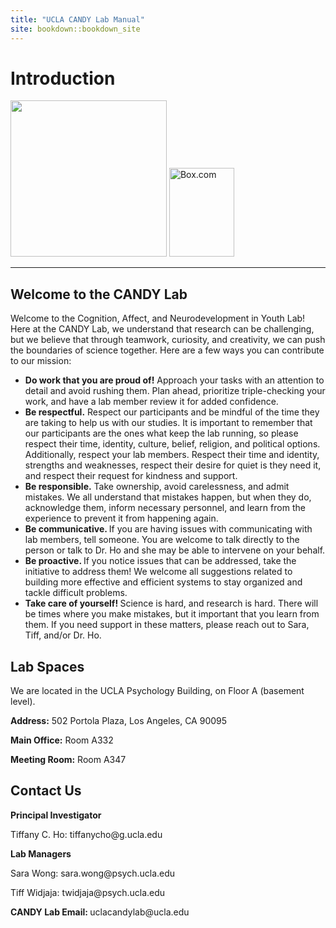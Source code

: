 ```yaml
--- 
title: "UCLA CANDY Lab Manual"
site: bookdown::bookdown_site
---
```


# Introduction
![ ](/Users/tiffany/Downloads/CANDYlogo.png){width=250px}
<img src="https://ucla.box.com/s/iczhfuk9exabey6k2vvm2jdyg3d9nhm0" alt="Box.com" style="width:104px;height:142px;">
<hr>

## Welcome to the CANDY Lab

Welcome to the Cognition, Affect, and Neurodevelopment in Youth Lab! Here at the CANDY Lab, we understand that research can be challenging, but we believe that through teamwork, curiosity, and creativity, we can push the boundaries of science together. Here are a few ways you can contribute to our mission: 

- <b> Do work that you are proud of!</b> Approach your tasks with an attention to detail and avoid rushing them. Plan ahead, prioritize triple-checking your work, and have a lab member review it for added confidence.  
- <b> Be respectful.</b> Respect our participants and be mindful of the time they are taking to help us with our studies. It is important to remember that our participants are the ones what keep the lab running, so please respect their time, identity, culture, belief, religion, and political options. Additionally, respect your lab members. Respect their time and identity, strengths and weaknesses, respect their desire for quiet is they need it, and respect their request for kindness and support.
- <b> Be responsible.</b> Take ownership, avoid carelessness, and admit mistakes. We all understand that mistakes happen, but when they do, acknowledge them, inform necessary personnel, and learn from the experience to prevent it from happening again.
- <b> Be communicative. </b> If you are having issues with communicating with lab members, tell someone. You are welcome to talk directly to the person or talk to Dr. Ho and she may be able to intervene on your behalf.  
- <b> Be proactive. </b> If you notice issues that can be addressed, take the initiative to address them! We welcome all suggestions related to building more effective and efficient systems to stay organized and tackle difficult problems. 
- <b> Take care of yourself! </b> Science is hard, and research is hard. There will be times where you make mistakes, but it important that you learn from them. If you need support in these matters, please reach out to Sara, Tiff, and/or Dr. Ho. 
 
## Lab Spaces
We are located in the UCLA Psychology Building, on Floor A (basement level). 
<p></p>
<b> Address:</b> 502 Portola Plaza, Los Angeles, CA 90095
<p></p>
<b> Main Office:</b> Room A332
<p></p>
<b>Meeting Room:</b> Room A347

## Contact Us
<b> Principal Investigator</b> 
<p></p>
Tiffany C. Ho: tiffanycho@g.ucla.edu 
<p></p>
<b> Lab Managers</b> 
<p></p>
Sara Wong: sara.wong@psych.ucla.edu
<p></p>
Tiff Widjaja: twidjaja@psych.ucla.edu 
<p></p>
<b> CANDY Lab Email: </b> uclacandylab@ucla.edu 